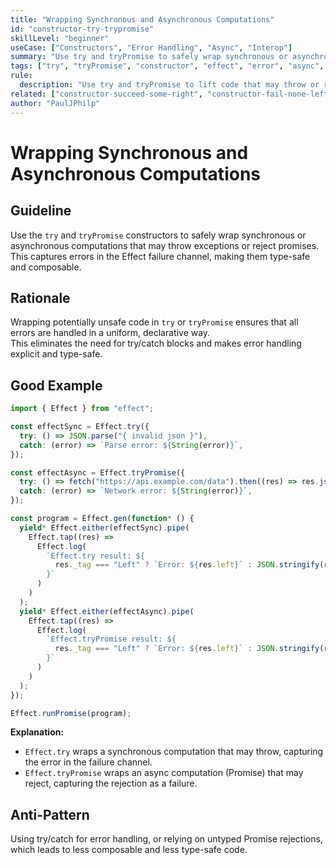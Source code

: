 ```yaml
---
title: "Wrapping Synchronous and Asynchronous Computations"
id: "constructor-try-trypromise"
skillLevel: "beginner"
useCase: ["Constructors", "Error Handling", "Async", "Interop"]
summary: "Use try and tryPromise to safely wrap synchronous or asynchronous computations that may throw or reject, capturing errors in the Effect world."
tags: ["try", "tryPromise", "constructor", "effect", "error", "async", "interop"]
rule:
  description: "Use try and tryPromise to lift code that may throw or reject into Effect, capturing errors in the failure channel."
related: ["constructor-succeed-some-right", "constructor-fail-none-left", "constructor-sync-async"]
author: "PaulJPhilp"
---
```


# Wrapping Synchronous and Asynchronous Computations

## Guideline

Use the `try` and `tryPromise` constructors to safely wrap synchronous or asynchronous computations that may throw exceptions or reject promises.  
This captures errors in the Effect failure channel, making them type-safe and composable.

## Rationale

Wrapping potentially unsafe code in `try` or `tryPromise` ensures that all errors are handled in a uniform, declarative way.  
This eliminates the need for try/catch blocks and makes error handling explicit and type-safe.

## Good Example

```typescript
import { Effect } from "effect";

const effectSync = Effect.try({
  try: () => JSON.parse("{ invalid json }"),
  catch: (error) => `Parse error: ${String(error)}`,
});

const effectAsync = Effect.tryPromise({
  try: () => fetch("https://api.example.com/data").then((res) => res.json()),
  catch: (error) => `Network error: ${String(error)}`,
});

const program = Effect.gen(function* () {
  yield* Effect.either(effectSync).pipe(
    Effect.tap((res) =>
      Effect.log(
        `Effect.try result: ${
          res._tag === "Left" ? `Error: ${res.left}` : JSON.stringify(res.right)
        }`
      )
    )
  );
  yield* Effect.either(effectAsync).pipe(
    Effect.tap((res) =>
      Effect.log(
        `Effect.tryPromise result: ${
          res._tag === "Left" ? `Error: ${res.left}` : JSON.stringify(res.right)
        }`
      )
    )
  );
});

Effect.runPromise(program);

```

**Explanation:**  
- `Effect.try` wraps a synchronous computation that may throw, capturing the error in the failure channel.
- `Effect.tryPromise` wraps an async computation (Promise) that may reject, capturing the rejection as a failure.

## Anti-Pattern

Using try/catch for error handling, or relying on untyped Promise rejections, which leads to less composable and less type-safe code.